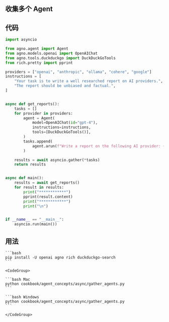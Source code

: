 ## 收集多个 Agent

## 代码

```python cookbook/agent_concepts/async/gather_agents.py
import asyncio

from agno.agent import Agent
from agno.models.openai import OpenAIChat
from agno.tools.duckduckgo import DuckDuckGoTools
from rich.pretty import pprint

providers = ["openai", "anthropic", "ollama", "cohere", "google"]
instructions = [
    "Your task is to write a well researched report on AI providers.",
    "The report should be unbiased and factual.",
]


async def get_reports():
    tasks = []
    for provider in providers:
        agent = Agent(
            model=OpenAIChat(id="gpt-4"),
            instructions=instructions,
            tools=[DuckDuckGoTools()],
        )
        tasks.append(
            agent.arun(f"Write a report on the following AI provider: {provider}")
        )

    results = await asyncio.gather(*tasks)
    return results


async def main():
    results = await get_reports()
    for result in results:
        print("************")
        pprint(result.content)
        print("************")
        print("\n")


if __name__ == "__main__":
    asyncio.run(main())
```

## 用法

<Steps>
  <Snippet file="create-venv-step.mdx" />

  <Step title="安装库">

    ```bash
    pip install -U openai agno rich duckduckgo-search
    ```

  </Step>

  <Step title="运行 Agent">

    <CodeGroup>

    ```bash Mac
    python cookbook/agent_concepts/async/gather_agents.py
    ```

    ```bash Windows
    python cookbook/agent_concepts/async/gather_agents.py
    ```

    </CodeGroup>

  </Step>

</Steps>